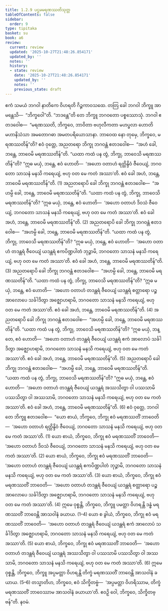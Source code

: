 ```yaml
---
title: 1.2.9 ပဌမမရဏဿတိသုတ္တ
tableOfContents: false
sidebar:
  order: 9
type: tipitaka
basket: su
book: a6
review:
  current: review
  updated: '2025-10-27T21:48:26.854171'
  updated_by: ''
  notes: ''
  history:
  - state: review
    date: '2025-10-27T21:48:26.854171'
    updated_by: ''
    notes: ''
    previous_state: draft
---
```



<ReviewStatus review={frontmatter.review} showDetails={true} />

<HypothesisAnnotation frontmatter={frontmatter} />

<DynamicBreadcrumb />

<Division number="19" book="a6" e="ch" v="16" p="268">

<Paragraph number="104" book="a6">
ဧကံ သမယံ ဘဂဝါ နာတိကေ ဝိဟရတိ ဂိဉ္ဇကာဝသထေ. တတြ ခေါ ဘဂဝါ ဘိက္ခူ အာမန္တေသိ—  “ဘိက္ခဝေါ”တိ. “ဘဒန္တေ”တိ တေ ဘိက္ခူ ဘဂဝတော ပစ္စဿောသုံ. ဘဂဝါ ဧတဒဝေါစ—  “မရဏဿတိ, ဘိက္ခဝေ, ဘာဝိတာ ဗဟုလီကတာ မဟပ္ဖလာ ဟောတိ မဟာနိသံသာ အမတောဂဓာ အမတပရိယောသာနာ. ဘာဝေထ နော တုမှေ, ဘိက္ခဝေ, မရဏဿတိန်”တိ?
</Paragraph>

<Paragraph number="105" book="a6">
ဧဝံ ဝုတ္တေ, အညတရော ဘိက္ခု ဘဂဝန္တံ ဧတဒဝေါစ—  “အဟံ ခေါ, ဘန္တေ, ဘာဝေမိ မရဏဿတိန်”တိ. “ယထာ ကထံ ပန တွံ, ဘိက္ခု, ဘာဝေသိ မရဏဿတိန်”တိ? “ဣဓ မယှံ, ဘန္တေ, ဧဝံ ဟောတိ—  ‘အဟော ဝတာဟံ ရတ္တိန္ဒိဝံ ဇီဝေယျံ, ဘဂဝတော သာသနံ မနသိ ကရေယျံ, ဗဟု ဝတ မေ ကတံ အဿာ’တိ. ဧဝံ ခေါ အဟံ, ဘန္တေ, ဘာဝေမိ မရဏဿတိန်”တိ. (1)
</Paragraph>

<Paragraph number="106" book="a6">
အညတရောပိ ခေါ ဘိက္ခု ဘဂဝန္တံ ဧတဒဝေါစ—  “အဟမ္ပိ ခေါ, ဘန္တေ, ဘာဝေမိ မရဏဿတိန်”တိ. “ယထာ ကထံ ပန တွံ, ဘိက္ခု, ဘာဝေသိ မရဏဿတိန်”တိ? “ဣဓ မယှံ, ဘန္တေ, ဧဝံ ဟောတိ—  ‘အဟော ဝတာဟံ ဒိဝသံ ဇီဝေယျံ, ဘဂဝတော သာသနံ မနသိ ကရေယျံ, ဗဟု ဝတ မေ ကတံ အဿာ’တိ. ဧဝံ ခေါ အဟံ, ဘန္တေ, ဘာဝေမိ မရဏဿတိန်”တိ. (2)
</Paragraph>

<Paragraph number="107" book="a6">
အညတရောပိ ခေါ ဘိက္ခု ဘဂဝန္တံ ဧတဒဝေါစ—  “အဟမ္ပိ ခေါ, ဘန္တေ, ဘာဝေမိ မရဏဿတိန်”တိ. “ယထာ ကထံ ပန တွံ, ဘိက္ခု, ဘာဝေသိ မရဏဿတိန်”တိ? “ဣဓ မယှံ, ဘန္တေ, ဧဝံ ဟောတိ—  ‘အဟော ဝတာဟံ တဒန္တရံ ဇီဝေယျံ ယဒန္တရံ ဧကပိဏ္ဍပါတံ ဘုဉ္ဇာမိ, ဘဂဝတော သာသနံ မနသိ ကရေယျံ, ဗဟု ဝတ မေ ကတံ အဿာ’တိ. ဧဝံ ခေါ အဟံ, ဘန္တေ, ဘာဝေမိ မရဏဿတိန်”တိ. (3)
</Paragraph>

<Paragraph number="108" book="a6">
အညတရောပိ ခေါ ဘိက္ခု ဘဂဝန္တံ ဧတဒဝေါစ—  “အဟမ္ပိ ခေါ, ဘန္တေ, ဘာဝေမိ မရဏဿတိန်”တိ. “ယထာ ကထံ ပန တွံ, ဘိက္ခု, ဘာဝေသိ မရဏဿတိန်”တိ? “ဣဓ မယှံ, ဘန္တေ, ဧဝံ ဟောတိ—  ‘အဟော ဝတာဟံ တဒန္တရံ ဇီဝေယျံ ယဒန္တရံ စတ္တာရော ပဉ္စ အာလောပေ သင်္ခါဒိတွာ အဇ္ဈောဟရာမိ, ဘဂဝတော သာသနံ မနသိ ကရေယျံ, ဗဟု ဝတ မေ ကတံ အဿာ’တိ. ဧဝံ ခေါ အဟံ, ဘန္တေ, ဘာဝေမိ မရဏဿတိန်”တိ. (4)
</Paragraph>

<Paragraph number="109" book="a6">
အညတရောပိ ခေါ ဘိက္ခု ဘဂဝန္တံ ဧတဒဝေါစ—  “အဟမ္ပိ ခေါ, ဘန္တေ, ဘာဝေမိ မရဏဿတိန်”တိ. “ယထာ ကထံ ပန တွံ, ဘိက္ခု, ဘာဝေသိ မရဏဿတိန်”တိ? “ဣဓ မယှံ, ဘန္တေ, ဧဝံ ဟောတိ—  ‘အဟော ဝတာဟံ တဒန္တရံ ဇီဝေယျံ ယဒန္တရံ ဧကံ အာလောပံ သင်္ခါဒိတွာ အဇ္ဈောဟရာမိ, ဘဂဝတော သာသနံ မနသိ ကရေယျံ, ဗဟု ဝတ မေ ကတံ အဿာ’တိ. ဧဝံ ခေါ အဟံ, ဘန္တေ, ဘာဝေမိ မရဏဿတိန်”တိ. (5)
</Paragraph>

<Paragraph number="110" book="a6">
အညတရောပိ ခေါ ဘိက္ခု ဘဂဝန္တံ ဧတဒဝေါစ—  “အဟမ္ပိ ခေါ, ဘန္တေ, ဘာဝေမိ မရဏဿတိန်”တိ. “ယထာ ကထံ ပန တွံ, ဘိက္ခု, ဘာဝေသိ မရဏဿတိန်”တိ? “ဣဓ မယှံ, ဘန္တေ, ဧဝံ ဟောတိ—  ‘အဟော ဝတာဟံ တဒန္တရံ ဇီဝေယျံ ယဒန္တရံ အဿသိတွာ ဝါ ပဿသာမိ ပဿသိတွာ ဝါ အဿသာမိ, ဘဂဝတော သာသနံ မနသိ ကရေယျံ, ဗဟု ဝတ မေ ကတံ အဿာ’တိ. ဧဝံ ခေါ အဟံ, ဘန္တေ, ဘာဝေမိ မရဏဿတိန်”တိ. (6)
</Paragraph>

<Paragraph number="111" book="a6">
ဧဝံ ဝုတ္တေ, ဘဂဝါ တေ ဘိက္ခူ ဧတဒဝေါစ—  “ယော စာယံ, ဘိက္ခဝေ, ဘိက္ခု ဧဝံ မရဏဿတိံ ဘာဝေတိ—  ‘အဟော ဝတာဟံ ရတ္တိန္ဒိဝံ ဇီဝေယျံ, ဘဂဝတော သာသနံ မနသိ ကရေယျံ, ဗဟု ဝတ မေ ကတံ အဿာ’တိ. (1)
</Paragraph>

<Paragraph number="112" book="a6">
ယော စာယံ, ဘိက္ခဝေ, ဘိက္ခု ဧဝံ မရဏဿတိံ ဘာဝေတိ—  ‘အဟော ဝတာဟံ ဒိဝသံ ဇီဝေယျံ, ဘဂဝတော သာသနံ မနသိ ကရေယျံ, ဗဟု ဝတ မေ ကတံ အဿာ’တိ. (2)
</Paragraph>

<Paragraph number="113" book="a6">
ယော စာယံ, ဘိက္ခဝေ, ဘိက္ခု ဧဝံ မရဏဿတိံ ဘာဝေတိ—  ‘အဟော ဝတာဟံ တဒန္တရံ ဇီဝေယျံ ယဒန္တရံ ဧကပိဏ္ဍပါတံ ဘုဉ္ဇာမိ, ဘဂဝတော သာသနံ မနသိ ကရေယျံ, ဗဟု ဝတ မေ ကတံ အဿာ’တိ. (3)
</Paragraph>

<Paragraph number="114" book="a6">
ယော စာယံ, ဘိက္ခဝေ, ဘိက္ခု ဧဝံ မရဏဿတိံ ဘာဝေတိ—  ‘အဟော ဝတာဟံ တဒန္တရံ ဇီဝေယျံ ယဒန္တရံ စတ္တာရော ပဉ္စ အာလောပေ သင်္ခါဒိတွာ အဇ္ဈောဟရာမိ, ဘဂဝတော သာသနံ မနသိ ကရေယျံ, ဗဟု ဝတ မေ ကတံ အဿာ’တိ. (4)
</Paragraph>

<Paragraph number="115" book="a6">
ဣမေ ဝုစ္စန္တိ, ဘိက္ခဝေ, ဘိက္ခူ ပမတ္တာ ဝိဟရန္တိ ဒန္ဓံ မရဏဿတိံ ဘာဝေန္တိ အာသဝါနံ ခယာယ. (1–4)
</Paragraph>

<Paragraph number="116" book="a6">
ယော စ ခွါယံ, ဘိက္ခဝေ, ဘိက္ခု ဧဝံ မရဏဿတိံ ဘာဝေတိ—  ‘အဟော ဝတာဟံ တဒန္တရံ ဇီဝေယျံ ယဒန္တရံ ဧကံ အာလောပံ သင်္ခါဒိတွာ အဇ္ဈောဟရာမိ, ဘဂဝတော သာသနံ မနသိ ကရေယျံ, ဗဟု ဝတ မေ ကတံ အဿာ’တိ. (5)
</Paragraph>

<Paragraph number="117" book="a6">
ယော စာယံ, ဘိက္ခဝေ, ဘိက္ခု ဧဝံ မရဏဿတိံ ဘာဝေတိ—  ‘အဟော ဝတာဟံ တဒန္တရံ ဇီဝေယျံ ယဒန္တရံ အဿသိတွာ ဝါ ပဿသာမိ ပဿသိတွာ ဝါ အဿသာမိ, ဘဂဝတော သာသနံ မနသိ ကရေယျံ, ဗဟု ဝတ မေ ကတံ အဿာ’တိ. (6)
</Paragraph>

<Paragraph number="118" book="a6">
ဣမေ ဝုစ္စန္တိ, ဘိက္ခဝေ, ဘိက္ခူ အပ္ပမတ္တာ ဝိဟရန္တိ တိက္ခံ မရဏဿတိံ ဘာဝေန္တိ အာသဝါနံ ခယာယ. (5–6)
</Paragraph>

<Paragraph number="119" book="a6">
တသ္မာတိဟ, ဘိက္ခဝေ, ဧဝံ သိက္ခိတဗ္ဗံ—  ‘အပ္ပမတ္တာ ဝိဟရိဿာမ, တိက္ခံ မရဏဿတိံ ဘာဝေဿာမ အာသဝါနံ ခယာယာ’တိ. ဧဝဉှိ ဝေါ, ဘိက္ခဝေ, သိက္ခိတဗ္ဗန်”တိ.

</Paragraph>
</Division>

<Paragraph number="120" type="center" book="a6">
နဝမံ.
</Paragraph>